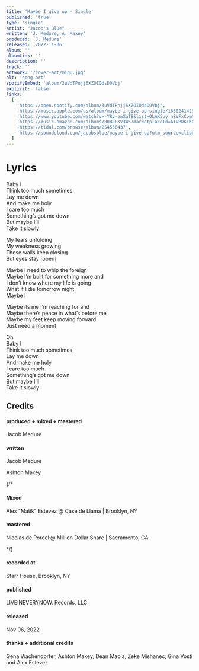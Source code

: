 ```yaml
---
title: 'Maybe I give up - Single'
published: 'true'
type: 'single'
artist: "Jacob's Blue"
written: 'J. Medure, A. Maxey'
produced: 'J. Medure'
released: '2022-11-06'
album: ''
albumLink: ''
description: ''
track: ''
artwork: '/cover-art/migu.jpg'
alt: 'song art'
spotifyEmbed: 'album/3uVdTPnjj6XZOIOdsDOVbj'
explicit: 'false'
links:
  [
    'https://open.spotify.com/album/3uVdTPnjj6XZOIOdsDOVbj',
    'https://music.apple.com/us/album/maybe-i-give-up-single/1650241425',
    'https://www.youtube.com/watch?v=-YRv-ewXaTE&list=OLAK5uy_nBVFxCpmNUZ9FDGh-P2F5COn150QxsRak',
    'https://music.amazon.com/albums/B0BJFKV3W5?marketplaceId=ATVPDKIKX0DER&musicTerritory=US&ref=dm_sh_zkIb3EAjrNLNEyxy7fNXVMajQ&trackAsin=B0BJFLQKK8',
    'https://tidal.com/browse/album/254556437',
    'https://soundcloud.com/jacobsblue/maybe-i-give-up?utm_source=clipboard&utm_medium=text&utm_campaign=social_sharing',
  ]
---
```


# Lyrics

Baby I  
Think too much sometimes  
Lay me down  
And make me holy  
I care too much  
Something’s got me down  
But maybe I’ll  
Take it slowly

My fears unfolding  
My weakness growing  
These walls keep closing  
But eyes stay [open]

Maybe I need to whip the foreign  
Maybe I’m built for something more and  
I don’t know where my life is going  
What if I die tomorrow night  
Maybe I

Maybe its me I’m reaching for and  
Maybe there’s peace in what’s before me  
Maybe my feet keep moving forward  
Just need a moment

Oh  
Baby I  
Think too much sometimes  
Lay me down  
And make me holy  
I care too much  
Something’s got me down  
But maybe I’ll  
Take it slowly

## Credits

<div className="album-credits flex-col w-full not-prose justify-start">
  <div className="credit flex-auto flex-grow">
    <h4>produced + mixed + mastered</h4>
    <p>Jacob Medure</p>
  </div>
  <div className="credit flex-auto flex-grow">
    <h4>written</h4>
    <p>Jacob Medure</p>
    <p>Ashton Maxey</p>
  </div>
  {/* <div className="credit flex-auto flex-grow">
    <h4>Mixed</h4>
    <p>Alex "Matik" Estevez @ Case de Llama | Brooklyn, NY</p>
  </div>
  <div className="credit flex-auto flex-grow">
    <h4>mastered</h4>
    <p>Nicolas de Porcel @ Million Dollar Snare | Sacramento, CA</p>
  </div> */}
  <div className="credit flex-auto flex-grow">
    <h4>recorded at</h4>
    <p>Starr House, Brooklyn, NY</p>
  </div>
  <div className="credit flex-auto flex-grow">
    <h4>published</h4>
    <p>LIVEINEVERYNOW. Records, LLC</p>
  </div>
  <div className="credit flex-auto flex-grow">
    <h4>released</h4>
    <p>Nov 06, 2022</p>
  </div>
  <div className="credit flex-auto flex-grow">
    <h4>thanks + additional credits</h4>
    <p>
      Gena Wachendorfer, Ashton Maxey, Dean Maola, Zeke Mishanec, Gina Vosti and
      Alex Estevez
    </p>
  </div>
</div>
